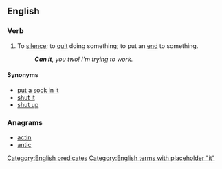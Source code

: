 ==English==

===Verb===
{{en-verb|inf=[[can]] [[it]]|cans it|canning it|canned it}}

# {{idiomatic}} To [[silence]]; to [[quit]] doing something; to put an [[end]] to something.
#: '''''Can it''', you two! I'm trying to work.''

====Synonyms====
* [[put a sock in it]]
* [[shut it]]
* [[shut up]]
<!--No: these are synonyms of "to can", not of "can it" in the sense given here
* [[wrap up]]
* [[junk]] As in to junk a project
* [[trash]] As in to trash an idea
-->

===Anagrams===
* [[actin#English|actin]]
* [[antic#English|antic]]

[[Category:English predicates]]
[[Category:English terms with placeholder "it"]]